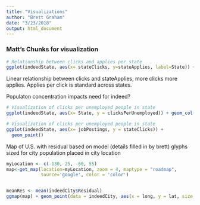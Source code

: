 ```yaml
---
title: "Visualizations"
author: "Brett Graham"
date: "3/23/2018"
output: html_document
--- 
```

### Matt's Chunks for visualization
```r
# Relationship between clicks and applies per state
ggplot(indeedState, aes(x= stateClicks, y=stateApplies, label=State)) + geom_point() + geom_text(aes(label=State), hjust= 0, vjust = 0, alpha=0.5)
```
Linear relationship between clicks and stateApplies, more clicks more applies. Applies per click is standard across states.


Populaton concentration impacts need for indeed?
```r
# Visualization of clicks per unemployed people in state
ggplot(indeedState, aes(x= State, y = clicksPerUnemployed)) + geom_col()
```


```r
# Visualization of clicks per unemployed people in state
ggplot(indeedState, aes(x= jobPostings, y = stateClicks)) + 
  geom_point() 
```


Map of U.S. with residual based on model (details filled in by brett) glyphs sized for city population placed in city location
```r
myLocation <- c(-130, 25, -60, 55)
map<-get_map(location=myLocation, zoom = 4, maptype = "roadmap",
             source='google', color = 'color')


meanRes <- mean(indeedCity$Residual)
ggmap(map) + geom_point(data = indeedCity, aes(x = long, y = lat, size =  log(abs(Residual)), colour = Residual), alpha = 0.5) + scale_size(range = c(0.5, 7)) + scale_colour_gradient2(midpoint = meanRes, low = 'red', mid = 'white', high = 'blue') + scale_size(range = c(0, 8))

```

